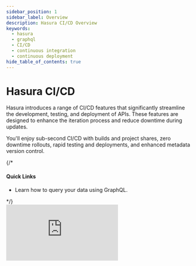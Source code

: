 ```yaml
---
sidebar_position: 1
sidebar_label: Overview
description: Hasura CI/CD Overview
keywords:
  - hasura
  - graphql
  - CI/CD
  - continuous integration
  - continuous deployment
hide_table_of_contents: true
---
```



# Hasura CI/CD

<div className="overview-header">
  <div className="overview-text">
    <p>
      Hasura introduces a range of CI/CD features that significantly streamline the development, testing, and deployment of
      APIs. These features are designed to enhance the iteration process and reduce downtime during updates.
    </p>
    <p>
      You'll enjoy sub-second CI/CD with builds and project shares, zero downtime rollouts, rapid testing and deployments,
      and enhanced metadata version control.
    </p>
    {/* <h4>Quick Links</h4>
    <ul>
      <li>
        <VersionedLink to="/graphql-api/queries/">Learn how to query your data using GraphQL.</VersionedLink>
      </li>
    </ul> */}

  </div>
 <iframe
        src="https://www.youtube.com/embed/o-MJmypRPro"
        frameBorder="0"
        allow="accelerometer; autoplay; encrypted-media; gyroscope; picture-in-picture"
        allowFullScreen
      />
</div>

<div className="overview-gallery">
  <VersionedLink to="/ci-cd/hasura-cli/#install-instructions-for-linuxmacs">
    <div className="card">
      <h3>Install the CLI for macOS</h3>
      <p>Click here to learn how to install the CLI.</p>
    </div>
  </VersionedLink>
  <VersionedLink to="/ci-cd/hasura-cli/#install-instructions-for-linuxmacs">
    <div className="card">
      <h3>Install the CLI for Linux</h3>
      <p>Click here to learn how to install the CLI.</p>
    </div>
  </VersionedLink>
  <VersionedLink to="/ci-cd/hasura-cli/#install-instructions-for-windows">
    <div className="card">
      <h3>Install the CLI for Windows</h3>
      <p>Click here to learn how to install the CLI.</p>
    </div>
  </VersionedLink>
</div>
